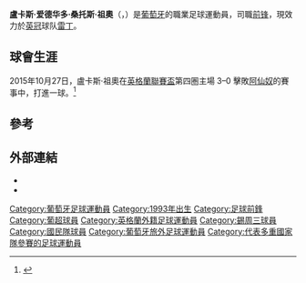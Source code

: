 {{noteTA
|G1=Football
|G2=FAcup
|G3=EPL
|1=zh-hans:若昂;zh-hant:祖奧;
}}

{{Infobox football biography
| name = 盧卡斯·祖奧<br />Lucas João
| image =
| fullname = Lucas Eduardo Santos João
| birth_date = {{birth date and age|1993|9|4|df=y}}
| birth_place = {{POR}}[[里斯本|里斯本]]
| height = {{height|m=1.92}}
| position = [[前鋒_(足球)|前锋]]
| currentclub = [[雷丁足球俱乐部|雷丁]]
| clubnumber = 18
| youthyears1 = 2007–2011 | youthclubs1 = Beira Mar Almada
| youthyears2 = 2011–2012 | youthclubs2 = [[國民體育會_(葡萄牙)|國民隊]]
| years1 = 2012−2015 | clubs1 = [[國民體育會_(葡萄牙)|國民隊]] | caps1 = 46 | goals1 = 7
| years2 = 2012–2013 | clubs2 = → [[米蘭德拉體育俱樂部|米蘭德拉]] (租借) | caps2 = 27 | goals2 = 12
| years3 = 2015–2019 | clubs3 = [[谢周三足球俱乐部|谢周三]] | caps3 = 112 | goals3 = 26
| years4 = 2017 | clubs4 = → [[布莱克本流浪者足球俱乐部|布莱克本流浪者]] (租借) | caps4 = 13 | goals4 = 3
| years5 = 2019– | clubs5 = [[雷丁足球俱乐部|雷丁]] | caps5 = 10 | goals5 = 1
| nationalyears1 = 2012 | nationalteam1 = [[葡萄牙20歲以下國家足球隊|葡萄牙U-20]] | nationalcaps1 = 2 | nationalgoals1 = 0
| nationalyears2 = 2013 | nationalteam2 = [[葡萄牙21歲以下國家足球隊|葡萄牙U-21]] | nationalcaps2 = 3 | nationalgoals2 = 2
| nationalyears3 = 2016- | nationalteam3 = [[葡萄牙23歲以下國家足球隊|葡萄牙U-23]] | nationalcaps3 = 1 | nationalgoals3 = 0
| nationalyears4 = 2015- | nationalteam4 = [[葡萄牙國家足球隊|葡萄牙]] | nationalcaps4 = 2 | nationalgoals4 = 0
| club-update = 2015年10月25日
}}
'''盧卡斯·爱德华多·桑托斯·祖奧'''（{{lang-pt|'''Lucas Eduardo Santos João'''}}，{{bd|1993年9月4日||}}）是[[葡萄牙|葡萄牙]]的職業足球運動員，司職[[前鋒_(足球)|前锋]]，現效力於[[英格蘭足球冠軍聯賽|英冠]]球队[[雷丁足球俱乐部|雷丁]]。

==球會生涯==
2015年10月27日，盧卡斯·祖奧在[[英格蘭聯賽盃|英格蘭聯賽盃]]第四圏主場 3–0 擊敗[[阿仙奴|阿仙奴]]的賽事中，打進一球。<ref>{{cite news|url=http://www.bbc.com/sport/0/football/34578025|title=Sheff Wed 3–0 Arsenal|publisher=BBC Sport|date=27 October 2015|accessdate=27 October 2015|archive-date=2016-01-06|archive-url=https://web.archive.org/web/20160106160910/http://www.bbc.com/sport/0/football/34578025|dead-url=no}}</ref>

==參考==
{{Reflist}}

==外部連結==
*{{ForaDeJogo|199309040002}}
*{{Soccerway|lucas-eduardo--santos-joao/252510}}

{{雷丁球員名單}}
{{DEFAULTSORT: João, Lucas}}
[[Category:葡萄牙足球運動員|Category:葡萄牙足球運動員]]
[[Category:1993年出生|Category:1993年出生]]
[[Category:足球前鋒|Category:足球前鋒]]
[[Category:葡超球員|Category:葡超球員]]
[[Category:英格蘭外籍足球運動員|Category:英格蘭外籍足球運動員]]
[[Category:錫周三球員|Category:錫周三球員]]
[[Category:國民隊球員|Category:國民隊球員]]
[[Category:葡萄牙旅外足球運動員|Category:葡萄牙旅外足球運動員]]
[[Category:代表多重國家隊參賽的足球運動員|Category:代表多重國家隊參賽的足球運動員]]